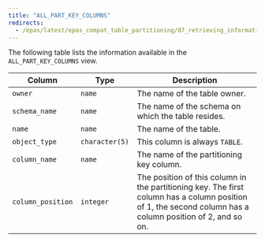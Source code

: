 ```yaml
---
title: "ALL_PART_KEY_COLUMNS"
redirects:
  - /epas/latest/epas_compat_table_partitioning/07_retrieving_information_about_a_partitioned_table/01_table_partitioning_views_reference/04_all_part_key_columns/ #generated for docs/epas/reorg-role-use-case-mode
---
```


<div id="all_part_key_columns" class="registered_link"></div>

The following table lists the information available in the `ALL_PART_KEY_COLUMNS` view.

| Column            | Type           | Description                                                                                                                                            |
| ----------------- | -------------- | ------------------------------------------------------------------------------------------------------------------------------------------------------ |
| `owner`           | `name`         | The name of the table owner.                                                                                                                           |
| `schema_name`     | `name`         | The name of the schema on which the table resides.                                                                                                     |
| `name`            | `name`         | The name of the table.                                                                                                                                 |
| `object_type`     | `character(5)` | This column is always `TABLE`.                                                                                                                    |
| `column_name`     | `name`         | The name of the partitioning key column.                                                                                                               |
| `column_position` | `integer`      | The position of this column in the partitioning key. The first column has a column position of 1, the second column has a column position of 2, and so on. |

